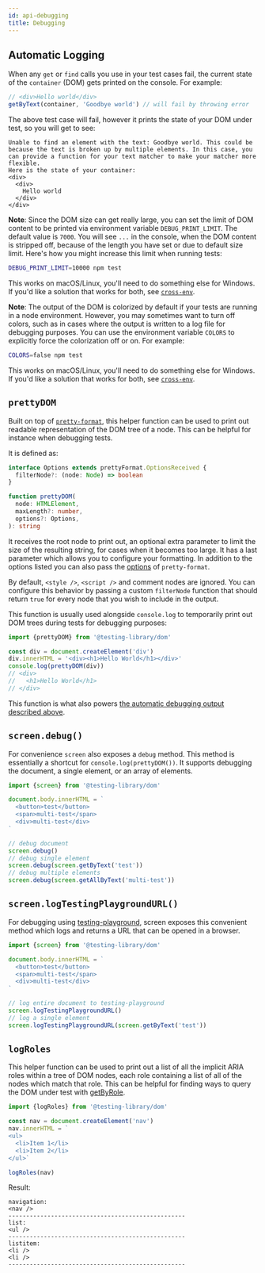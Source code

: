 ```yaml
---
id: api-debugging
title: Debugging
---
```


## Automatic Logging

When any `get` or `find` calls you use in your test cases fail, the current
state of the `container` (DOM) gets printed on the console. For example:

```javascript
// <div>Hello world</div>
getByText(container, 'Goodbye world') // will fail by throwing error
```

The above test case will fail, however it prints the state of your DOM under
test, so you will get to see:

```
Unable to find an element with the text: Goodbye world. This could be because the text is broken up by multiple elements. In this case, you can provide a function for your text matcher to make your matcher more flexible.
Here is the state of your container:
<div>
  <div>
    Hello world
  </div>
</div>
```

**Note**: Since the DOM size can get really large, you can set the limit of DOM
content to be printed via environment variable `DEBUG_PRINT_LIMIT`. The default
value is `7000`. You will see `...` in the console, when the DOM content is
stripped off, because of the length you have set or due to default size limit.
Here's how you might increase this limit when running tests:

```bash npm2yarn
DEBUG_PRINT_LIMIT=10000 npm test
```

This works on macOS/Linux, you'll need to do something else for Windows. If
you'd like a solution that works for both, see
[`cross-env`](https://www.npmjs.com/package/cross-env).

**Note**: The output of the DOM is colorized by default if your tests are
running in a node environment. However, you may sometimes want to turn off
colors, such as in cases where the output is written to a log file for debugging
purposes. You can use the environment variable `COLORS` to explicitly force the
colorization off or on. For example:

```bash npm2yarn
COLORS=false npm test
```

This works on macOS/Linux, you'll need to do something else for Windows. If
you'd like a solution that works for both, see
[`cross-env`](https://www.npmjs.com/package/cross-env).

## `prettyDOM`

Built on top of
[`pretty-format`](https://github.com/facebook/jest/tree/master/packages/pretty-format),
this helper function can be used to print out readable representation of the DOM
tree of a node. This can be helpful for instance when debugging tests.

It is defined as:

```typescript
interface Options extends prettyFormat.OptionsReceived {
  filterNode?: (node: Node) => boolean
}

function prettyDOM(
  node: HTMLElement,
  maxLength?: number,
  options?: Options,
): string
```

It receives the root node to print out, an optional extra parameter to limit the
size of the resulting string, for cases when it becomes too large. It has a last
parameter which allows you to configure your formatting. In addition to the
options listed you can also pass the
[options](https://github.com/facebook/jest/tree/master/packages/pretty-format#usage-with-options)
of `pretty-format`.

By default, `<style />`, `<script />` and comment nodes are ignored. You can
configure this behavior by passing a custom `filterNode` function that should
return `true` for every node that you wish to include in the output.

This function is usually used alongside `console.log` to temporarily print out
DOM trees during tests for debugging purposes:

```javascript
import {prettyDOM} from '@testing-library/dom'

const div = document.createElement('div')
div.innerHTML = '<div><h1>Hello World</h1></div>'
console.log(prettyDOM(div))
// <div>
//   <h1>Hello World</h1>
// </div>
```

This function is what also powers
[the automatic debugging output described above](#debugging).

## `screen.debug()`

For convenience `screen` also exposes a `debug` method. This method is
essentially a shortcut for `console.log(prettyDOM())`. It supports debugging the
document, a single element, or an array of elements.

```javascript
import {screen} from '@testing-library/dom'

document.body.innerHTML = `
  <button>test</button>
  <span>multi-test</span>
  <div>multi-test</div>
`

// debug document
screen.debug()
// debug single element
screen.debug(screen.getByText('test'))
// debug multiple elements
screen.debug(screen.getAllByText('multi-test'))
```

## `screen.logTestingPlaygroundURL()`

For debugging using [testing-playground](https://testing-playground.com), screen
exposes this convenient method which logs and returns a URL that can be opened
in a browser.

```javascript
import {screen} from '@testing-library/dom'

document.body.innerHTML = `
  <button>test</button>
  <span>multi-test</span>
  <div>multi-test</div>
`

// log entire document to testing-playground
screen.logTestingPlaygroundURL()
// log a single element
screen.logTestingPlaygroundURL(screen.getByText('test'))
```

## `logRoles`

This helper function can be used to print out a list of all the implicit ARIA
roles within a tree of DOM nodes, each role containing a list of all of the
nodes which match that role. This can be helpful for finding ways to query the
DOM under test with [getByRole](queries/byrole.mdx).

```javascript
import {logRoles} from '@testing-library/dom'

const nav = document.createElement('nav')
nav.innerHTML = `
<ul>
  <li>Item 1</li>
  <li>Item 2</li>
</ul>`

logRoles(nav)
```

Result:

```
navigation:
<nav />
--------------------------------------------------
list:
<ul />
--------------------------------------------------
listitem:
<li />
<li />
--------------------------------------------------
```
